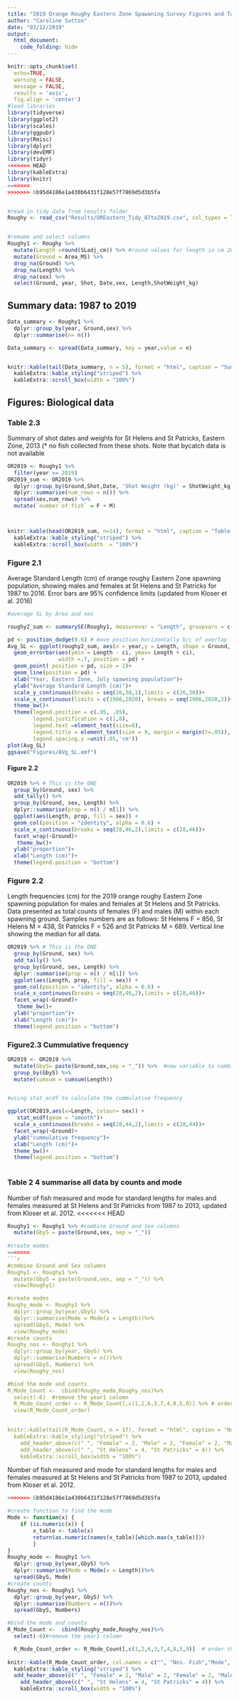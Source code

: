 ```yaml
---
title: "2019 Orange Roughy Eastern Zone Spawaning Survey Figures and Tables"
author: "Caroline Sutton"
date: "03/12/2019"
output:
  html_document:
    code_folding: hide
---
```


```r
knitr::opts_chunk$set(
  echo=TRUE,
  warning = FALSE,
  message = FALSE,
  results = 'asis',
  fig.align = 'center')
#load libraries
library(tidyverse)
library(ggplot2)
library(scales)
library(ggpubr)
library(Rmisc)
library(dplyr)
library(devEMF)
library(tidyr)
<<<<<<< HEAD
library(kableExtra)
library(knitr)
=======
>>>>>>> 6b95d4186e1a430b6431f128e57f7869d5d3b5fa


#read in tidy data from results folder
Roughy <- read_csv("Results/OREastern_Tidy_87to2019.csv", col_types = list(ShotWeight_kg = col_double(), mark = col_character()))


#remame and select columns
Roughy1 <- Roughy %>% 
  mutate(Length =round(SLadj_cm)) %>% #round values for length in cm 2019 was to nearest mm
  mutate(Ground = Area_MS) %>% 
  drop_na(Ground) %>% 
  drop_na(Length) %>% 
  drop_na(sex) %>% 
  select(Ground, year, Shot, Date,sex, Length,ShotWeight_kg)
```

## Summary data: 1987 to 2019 

```r
Data_summary <- Roughy1 %>% 
  dplyr::group_by(year, Ground,sex) %>% 
  dplyr::summarise(n= n())

Data_summary <- spread(Data_summary, key = year,value = n)


knitr::kable(tail(Data_summary, n = 5), format = "html", caption = "Summary data: Orange Roughy Eastern Zone Spawning Survey Data by, year, Area, sex") %>% 
  kableExtra::kable_styling("striped") %>%
  kableExtra::scroll_box(width = "100%")
```

## Figures: Biological data 

### Table 2.3
Summary of shot dates and weights for St Helens and St Patricks, Eastern Zone, 2013 (* no fish collected from these shots. Note that bycatch data is not available

```r
OR2019 <- Roughy1 %>% 
  filter(year == 2019)
OR2019_sum <- OR2019 %>% 
  dplyr::group_by(Ground,Shot,Date, 'Shot Weight (kg)' = ShotWeight_kg,sex) %>% 
  dplyr::summarise(num_rows = n()) %>% 
  spread(sex,num_rows) %>% 
  mutate(`number of fish` = F + M)



knitr::kable(head(OR2019_sum, n=14), format = "html", caption = "Table 2.3 Summary of shot dates and weights for St Helens and St Patricks, Eastern Zone, 2019") %>% 
  kableExtra::kable_styling("striped") %>%
  kableExtra::scroll_box(width  = "100%")

```
### Figure 2.1 
Average Standard Length (cm) of orange roughy Eastern Zone spawning population, showing males and females at St Helens and St Patricks for 1987 to 2016. Error bars are 95% confidence limits (updated from Kloser et al. 2016)
```r
#average SL by Area and sex

roughy2_sum <- summarySE(Roughy1, measurevar = "Length", groupvars = c("year","Ground","sex"))

pd <- position_dodge(0.6) # move position horizontally b/c of overlap
Avg_SL <- ggplot(roughy2_sum, aes(x = year,y = Length, shape = Ground, colour = sex)) +
  geom_errorbar(aes(ymin = Length - ci, ymax= Length + ci),
                width =.7, position = pd) +
  geom_point( position = pd, size = 2)+
  geom_line(position = pd) +
  xlab("Year, Eastern Zone, July spawning population")+
  ylab("Average Standard Length (cm)")+
  scale_y_continuous(breaks = seq(26,38,1),limits = c(26,38))+
  scale_x_continuous(limits = c(1986,2020), breaks = seq(1986,2020,2))+
  theme_bw()+
  theme(legend.position = c(.95, .05),
        legend.justification = c(1,0),
        legend.text =element_text(size=8),
        legend.title = element_text(size = 9, margin = margin(t=.05)),
        legend.spacing.y =unit(.05,'cm'))
plot(Avg_SL)
ggsave("Figures/AVg_SL.emf")

```
#### Figure 2.2
```r
OR2019 %>% # This is the ONE
  group_by(Ground, sex) %>% 
  add_tally() %>% 
  group_by(Ground, sex, Length) %>% 
  dplyr::summarise(prop = n() / n[1]) %>% 
  ggplot(aes(Length, prop, fill = sex)) +
  geom_col(position = "identity", alpha = 0.6) +
  scale_x_continuous(breaks = seq(28,46,2),limits = c(28,46))+
  facet_wrap(~Ground)+
   theme_bw()+
  ylab("proportion")+
  xlab("Length (cm)")+
  theme(legend.position = "bottom")
```
### Figure 2.2
Length frequencies (cm) for the 2019 orange roughy Eastern Zone spawning population for males and females  at St Helens and St Patricks.  Data presented as total counts of females (F) and males (M) within each spawning ground.  Samples numbers are as follows: St Helens F = 856, St Helens M = 438, St Patricks F = 526 and St Patricks M = 689. Vertical line showing the median for all data.


```r

OR2019 %>% # This is the ONE
  group_by(Ground, sex) %>% 
  add_tally() %>% 
  group_by(Ground, sex, Length) %>% 
  dplyr::summarise(prop = n() / n[1]) %>% 
  ggplot(aes(Length, prop, fill = sex)) +
  geom_col(position = "identity", alpha = 0.6) +
  scale_x_continuous(breaks = seq(28,46,2),limits = c(28,46))+
  facet_wrap(~Ground)+
   theme_bw()+
  ylab("proportion")+
  xlab("Length (cm)")+
  theme(legend.position = "bottom")


```
### Figure2.3 Cummulative frequency

```r
OR2019 <- OR2019 %>% 
  mutate(GbyS= paste(Ground,sex,sep = "_")) %>%  #new variable to combine Ground and sex 
  group_by(GbyS) %>% 
  mutate(sumsum = cumsum(Length))


#using stat_ecdf to calculate the cummulative frequency

ggplot(OR2019,aes(x=Length, colour= sex)) +
   stat_ecdf(geom = "smooth")+
  scale_x_continuous(breaks = seq(28,44,2),limits = c(28,44))+
  facet_wrap(~Ground)+
  ylab("cummulative frequency")+
  xlab("Length (cm)")+
  theme_bw()+
  theme(legend.position = "bottom")
  
```
### Table 2 4 summarise all data by counts and mode  
Number of fish measured and mode for standard lengths for males and females measured at St Helens and St Patricks from 1987 to 2013, updated from Kloser et al. 2012. 
<<<<<<< HEAD
```r
Roughy1 <- Roughy1 %>% #combine Ground and Sex columns 
  mutate(GbyS = paste(Ground,sex, sep = "_"))
  
#create modes
=======
```r

#combine Ground and Sex columns 
Roughy1 <- Roughy1 %>% 
  mutate(GbyS = paste(Ground,sex, sep = "_")) %>% 
  view(Roughy1)

#create modes
Roughy_mode <- Roughy1 %>% 
  dplyr::group_by(year,GbyS) %>%
  dplyr::summarise(Mode = Mode(x = Length))%>%
  spread(GbyS, Mode) %>% 
  view(Roughy_mode)
#create counts
Roughy_nos <- Roughy1 %>% 
  dplyr::group_by(year, GbyS) %>%
  dplyr::summarise(Numbers = n())%>%
  spread(GbyS, Numbers) %>%
  view(Roughy_nos)

#bind the mode and counts
R_Mode_Count <-  cbind(Roughy_mode,Roughy_nos)%>%
  select(-6)  #remove the year1 colomn
  R_Mode_Count_order <- R_Mode_Count[,c(1,2,6,3,7,4,8,5,9)] %>% # order the columns
  view(R_Mode_Count_order)
 

knitr::kable(tail(R_Mode_Count, n = 17), format = "html", caption = "Number of Fish measured and mode of standard lengths (cm) for male and femailes measured at St Helens and St Particks from 1987 to 2019") %>% 
  kableExtra::kable_styling("striped") %>%
    add_header_above(c(" ", "Female" = 2, "Male" = 2, "Female" = 2, "Male"=2)) %>%
    add_header_above(c(" ", "St Helens" = 4, "St Patricks" = 4)) %>%
    kableExtra::scroll_box(width = "100%")

```


Number of fish measured and mode for standard lengths for males and females measured at St Helens and St Patricks from 1987 to 2013, updated from Kloser et al. 2012. 
```r
>>>>>>> 6b95d4186e1a430b6431f128e57f7869d5d3b5fa

#create function to find the mode
Mode <- function(x) {
    if (is.numeric(x)) {
        x_table <- table(x)
        return(as.numeric(names(x_table)[which.max(x_table)]))
        }
}
Roughy_mode <- Roughy1 %>% 
  dplyr::group_by(year,GbyS) %>%
  dplyr::summarise(Mode = Mode(x = Length))%>%
  spread(GbyS, Mode) 
#create counts
Roughy_nos <- Roughy1 %>% 
  dplyr::group_by(year, GbyS) %>%
  dplyr::summarise(Numbers = n())%>%
  spread(GbyS, Numbers)

#bind the mode and counts
R_Mode_Count <-  cbind(Roughy_mode,Roughy_nos)%>%
  select(-6)#remove the year1 colomn

  R_Mode_Count_order <- R_Mode_Count[,c(1,2,6,3,7,4,8,5,9)]  # order the columns
 
knitr::kable(R_Mode_Count_order, col.names = c("", "Nos. Fish","Mode", "Nos. Fish","Mode", "Nos. Fish","Mode", "Nos. Fish","Mode"), format = "html", caption = "Number of Fish measured and mode of standard lengths (cm) for male and femailes measured at St Helens and St Particks from 1987 to 2019") %>% 
  kableExtra::kable_styling("striped") %>%
  add_header_above(c(" ", "Female" = 2, "Male" = 2, "Female" = 2, "Male"=2)) %>%
    add_header_above(c(" ", "St Helens" = 4, "St Patricks" = 4)) %>%
    kableExtra::scroll_box(width = "100%")

```



